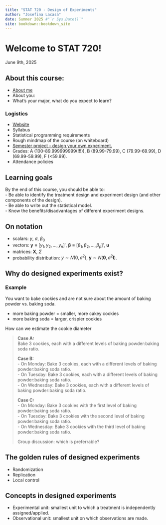 ```yaml
--- 
title: "STAT 720 - Design of Experiments"
author: "Josefina Lacasa"
date: Summer 2025 #"`r Sys.Date()`"
site: bookdown::bookdown_site
---
```


# Welcome to STAT 720!  
June 9th, 2025  

## About this course:  

- [About me](https://jlacasa.github.io/) 
- About you: 
- What's your major, what do you expect to learn?

### Logistics  

- [Website](https://stat720.github.io/summer2025)
- Syllabus
- Statistical programming requirements  
- Rough mindmap of the course (on whiteboard)  
- [Semester project - design your own experiment.](https://stat720.github.io/2025summer/summer2025/notes/semester-project.html)   
- Grades: A (100-89.999999999(!!!)), B (89.99-79.99), C (79.99-69.99), D (69.99-59.99), F (<59.99).
- Attendance policies  

## Learning goals   

By the end of this course, you should be able to:  
- Be able to identify the treatment design and experiment design (and other components of the design).  
- Be able to write out the statistical model.  
- Know the benefits/disadvantages of different experiment designs.  


## On notation  

- scalars: $y$, $\sigma$, $\beta_0$  
- vectors: $\mathbf{y} \equiv [y_1, y_2, ..., y_n]'$, $\boldsymbol{\beta} \equiv [\beta_1, \beta_2, ..., \beta_p]'$, $\boldsymbol{u}$  
- matrices: $\mathbf{X}$, $\Sigma$  
- probability distribution: $y \sim N(0, \sigma^2)$, $\mathbf{y} \sim N(\boldsymbol{0}, \sigma^2\mathbf{I})$.     

## Why do designed experiments exist?  

### Example  

You want to bake cookies and are not sure about the amount of baking powder vs. baking soda. 

- more baking powder = smaller, more cakey cookies   
- more baking soda = larger, crispier cookies  

How can we estimate the cookie diameter 

> **Case A:**   
> Bake 3 cookies, each with a different levels of baking powder:baking soda ratio.
> 
> **Case B:**   
> - On Monday: Bake 3 cookies, each with a different levels of baking powder:baking soda ratio.     
> - On Tuesday: Bake 3 cookies, each with a different levels of baking powder:baking soda ratio.     
> - On Wednesday: Bake 3 cookies, each with a different levels of baking powder:baking soda ratio.     
> 
> **Case C:**   
> - On Monday: Bake 3 cookies with the first level of baking powder:baking soda ratio.     
> - On Tuesday: Bake 3 cookies with the second level of baking powder:baking soda ratio.     
> - On Wednesday: Bake 3 cookies with the third level of baking powder:baking soda ratio.     
> 
> Group discussion: which is preferrable?  


## The golden rules of designed experiments  

- Randomization  
- Replication  
- Local control  

## Concepts in designed experiments  
- Experimental unit: smallest unit to which a treatment is independently assigned/applied. 
- Observational unit: smallest unit on which observations are made. 


